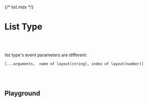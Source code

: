 {/* list.mdx */}



<Meta of={listStories} />

# List Type
<br/>
<br/>

list type's event parameters are different: <br/>

`[...arguments,  name of layout(string), index of layout(number)]`

<br/>
<br/>

## Playground

<Canvas of={listStories.Playground} />
<Controls of={listStories.Playground} />

<br/>
<br/>
